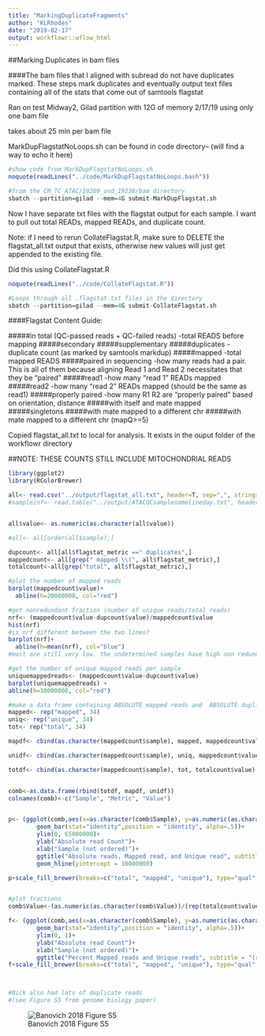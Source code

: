 ```yaml
---
title: "MarkingDuplicateFragments"
author: "KLRhodes"
date: "2019-02-17"
output: workflowr::wflow_html
---
```

##Marking Duplicates in bam files

####The bam files that I aligned with subread do not have duplicates marked. These steps mark duplicates and eventually output text files containing all of the stats that come out of samtools flagstat


Ran on  test Midway2, Gilad partition with 12G of memory 2/17/19 using only one bam file

takes about 25 min per bam file

MarkDupFlagstatNoLoops.sh can be found in code directory-- (will find a way to echo it here)
```r
#show code from MarkDupFlagstatNoLoops.sh
noquote(readLines("../code/MarkDupFlagstatNoLoops.bash"))
```

```r
#from the CM_TC_ATAC/19209_and_19238/bam directory
sbatch --partition=gilad --mem=4G submit-MarkDupFlagstat.sh
```

Now I have separate txt files with the flagstat output for each sample. I want to pull out total READs, mapped READs, and duplicate count.  

Note: if I need to rerun CollateFlagstat.R, make sure to DELETE the flagstat_all.txt output that exists, otherwise new values will just get appended to the existing file.

Did this using CollateFlagstat.R
```r
noquote(readLines("../code/CollateFlagstat.R"))
```

```r
#Loops through all .flagstat.txt files in the directory
sbatch --partition=gilad --mem=4G submit-CollateFlagstat.sh
```

####Flagstat Content Guide:

#####in total (QC-passed reads + QC-failed reads)
    -total READS before mapping
#####secondary
#####supplementary
#####duplicates
    -duplicate count (as marked by samtools markdup)
#####mapped
    -total mapped READS
#####paired in sequencing
  -how many reads had a pair. This is all of them because aligning Read 1 and Read 2 necessitates that they be "paired"
#####read1
  -how many "read 1" READs mapped
#####read2
  -how many "read 2" READs mapped
  (should be the same as read1)
#####properly paired 
  -how many R1 R2 are "properly paired" based on orientation, distance
#####with itself and mate mapped
#####singletons 
#####with mate mapped to a different chr
#####with mate mapped to a different chr (mapQ>=5)




Copied flagstat_all.txt to local for analysis. It exists in the ouput folder of the workflowr directory

##NOTE: THESE COUNTS STILL INCLUDE MITOCHONDRIAL READS
```r
library(ggplot2)
library(RColorBrewer)
```

```r
all<- read.csv("../output/flagstat_all.txt", header=T, sep=",", stringsAsFactors = F)
#sampleinf<- read.table("../output/ATACQCsamplenamelineday.txt", header=T)


all$value<- as.numeric(as.character(all$value))

#all<- all[order(all$sample),]

dupcount<- all[all$flagstat_metric ==" duplicates",]
mappedcount<- all[grep(" mapped \\(", all$flagstat_metric),]
totalcount<-all[grep("total", all$flagstat_metric),]

#plot the number of mapped reads
barplot(mappedcount$value)+
  abline(h=20000000, col="red")

#get nonredundant fraction (number of unique reads/total reads)
nrf<- (mappedcount$value-dupcount$value)/mappedcount$value
hist(nrf)
#is nrf different between the two lines?
barplot(nrf)+
  abline(h=mean(nrf), col="blue")
#most are still very low. the undetermined samples have high non redundant fraction, but this is not surprising because they'll have reads from all the samples in the lane.

#get the number of unique mapped reads per sample
uniquemappedreads<- (mappedcount$value-dupcount$value)
barplot(uniquemappedreads) +
abline(h=10000000, col="red")

#make a data frame containing ABSOLUTE mapped reads and  ABSOLUTE duplicated reads
mapped<- rep("mapped", 34)
uniq<- rep("unique", 34)
tot<- rep("total", 34)

mapdf<- cbind(as.character(mappedcount$sample), mapped, mappedcount$value)

unidf<- cbind(as.character(mappedcount$sample), uniq, mappedcount$value-dupcount$value)

totdf<- cbind(as.character(mappedcount$sample), tot, totalcount$value)


comb<-as.data.frame(rbind(totdf, mapdf, unidf))
colnames(comb)<-c("Sample", "Metric", "Value")


p<- (ggplot(comb,aes(x=as.character(comb$Sample), y=as.numeric(as.character(comb$Value)), fill=as.character(comb$Metric)))+ 
        geom_bar(stat="identity",position = "identity", alpha=.5))+
        ylim(0, 65000000)+
        ylab("Absolute read Count")+
        xlab("Sample (not ordered)")+
        ggtitle("Absolute reads, Mapped read, and Unique read", subtitle = "(reads not marked as duplicated by markdup)") +
        geom_hline(yintercept = 10000000)

p+scale_fill_brewer(breaks=c("total", "mapped", "unique"), type="qual", palette="Accent")


#plot fractions
comb$Value<-(as.numeric(as.character(comb$Value))/(rep(totalcount$value, 3)))

f<- (ggplot(comb,aes(x=as.character(comb$Sample), y=as.numeric(as.character(comb$Value)), fill=as.character(comb$Metric)))+ 
        geom_bar(stat="identity",position = "identity", alpha=.5))+
        ylim(0, 1)+
        ylab("Absolute read Count")+
        xlab("Sample (not ordered)")+
        ggtitle("Percent Mapped reads and Unique reads", subtitle = "(reads not marked as duplicated by markdup)")
f+scale_fill_brewer(breaks=c("total", "mapped", "unique"), type="qual", palette="Accent")



#Nick also had lots of duplicate reads
#(see Figure S5 from genome biology paper)
```
![Banovich 2018 Figure S5](assets/BanoFigS5.jpg)




